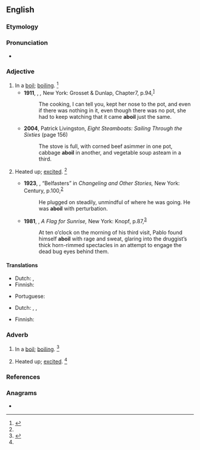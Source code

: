 ==English==

===Etymology===
{{prefix|en|a|boil|gloss1=in, on}}

===Pronunciation===
* {{a|US}} {{IPA|en|/əˈbɔɪl/|/əˈbɔɪl̩/}}

===Adjective===
{{en-adj}}

# In a [[boil]]; [[boiling]]. {{defdate|First attested in the mid 19<sup>th</sup> century.}}<ref name=SOED>{{R:SOED5|page=6}}</ref>
#* '''1911''', {{w|J. M. Barrie}}, ''{{w|Peter and Wendy}},'' New York: Grosset & Dunlap, Chapter{{nbsp}}7, p.{{nbsp}}94,<sup>[https://archive.org/details/peterwendy1911barr/page/94/mode/1up?q=aboil]</sup>
#*: The cooking, I can tell you, kept her nose to the pot, and even if there was nothing in it, even though there was no pot, she had to keep watching that it came '''aboil''' just the same.
#* '''2004''', Patrick Livingston, ''Eight Steamboats: Sailing Through the Sixties'' (page 156)
#*: The stove is full, with corned beef asimmer in one pot, cabbage '''aboil''' in another, and vegetable soup asteam in a third.
# {{lb|en|figurative}} Heated up; [[excited]]. {{defdate|First attested in the mid 19<sup>th</sup> century.}}<ref name=SOED/>
#* '''1923''', {{w|Brian Oswald Donn-Byrne|Donn Byrne}}, “Belfasters” in ''Changeling and Other Stories,'' New York: Century, p.{{nbsp}}100,<sup>[https://archive.org/details/changelingothers00byrn/page/99/mode/1up?q=aboil]</sup>
#*: He plugged on steadily, unmindful of where he was going. He was '''aboil''' with perturbation.
#* '''1981''', {{w|Robert Stone (novelist)|Robert Stone}}, ''A Flag for Sunrise,'' New York: Knopf, p.{{nbsp}}87,<sup>[https://archive.org/details/flagforsunriseno00ston/page/87/mode/1up?q=aboil]</sup>
#*: At ten o’clock on the morning of his third visit, Pablo found himself '''aboil''' with rage and sweat, glaring into the druggist’s thick horn-rimmed spectacles in an attempt to engage the dead bug eyes behind them.

====Translations====
{{trans-top|boiling}}
* Dutch: {{t|nl|aan de kook}}, {{t+|nl|kokend}}
* Finnish: {{t+|fi|kiehua|alt=kiehumassa}}
{{trans-mid}}
* Portuguese: {{t+|pt|fervente}}
{{trans-bottom}}

{{trans-top|excited}}
* Dutch: {{t+|nl|opgewonden}}, {{t|nl|in alle staten}}, {{t|nl|over zijn toeren}}
{{trans-mid}}
* Finnish: {{t+|fi|kuuma|alt=kuumana}}
{{trans-bottom}}

===Adverb===
{{en-adv|-}}
# In a [[boil]]; [[boiling]]. {{defdate|First attested in the mid 19<sup>th</sup> century.}}<ref name=SOED>{{R:SOED5|page=6}}</ref>
# {{lb|en|figurative}} Heated up; [[excited]]. {{defdate|First attested in the mid 19<sup>th</sup> century.}}<ref name=SOED/>

===References===
<references/>

===Anagrams===
* {{anagrams|en|a=abilo|Biola|abilo|bailo|baloi|labio-}}